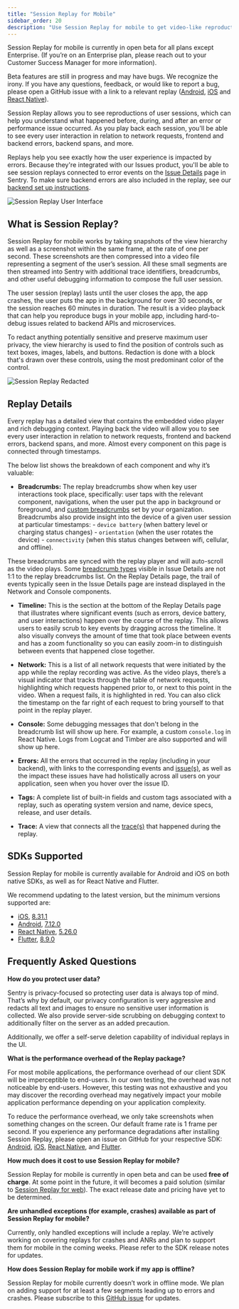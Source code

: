 ```yaml
---
title: "Session Replay for Mobile"
sidebar_order: 20
description: "Use Session Replay for mobile to get video-like reproductions of user sessions. You'll be able to repro issues faster and get a better understanding of user impact."
---
```


<Note>

Session Replay for mobile is currently in open beta for all plans except Enterprise. (If you’re on an Enterprise plan, please reach out to your Customer Success Manager for more information).

Beta features are still in progress and may have bugs. We recognize the irony.  If you have any questions, feedback, or would like to report a bug, please open a GitHub issue with a link to a relevant replay ([Android](https://github.com/getsentry/sentry-java/issues/new/choose), [iOS](https://github.com/getsentry/sentry-cocoa/issues/new/choose) and [React Native](https://github.com/getsentry/sentry-react-native/issues/new/choose)).

</Note>

Session Replay allows you to see reproductions of user sessions, which can help you understand what happened before, during, and after an error or performance issue occurred. As you play back each session, you'll be able to see every user interaction in relation to network requests, frontend and backend errors, backend spans, and more.

Replays help you see exactly how the user experience is impacted by errors. Because they're integrated with our Issues product, you'll be able to see session replays connected to error events on the [Issue Details](/product/issues/issue-details/) page in Sentry. To make sure backend errors are also included in the replay, see our [backend set up instructions](/product/explore/session-replay/getting-started/#replays-for-backend-errors).

![Session Replay User Interface](./img/session-replay.png)

## What is Session Replay?

Session Replay for mobile works by taking snapshots of the view hierarchy as well as a screenshot within the same frame, at the rate of one per second. These screenshots are then compressed into a video file representing a segment of the user’s session. All these small segments are then streamed into Sentry with additional trace identifiers, breadcrumbs, and other useful debugging information to compose the full user session.

The user session (replay) lasts until the user closes the app, the app crashes, the user puts the app in the background for over 30 seconds, or the session reaches 60 minutes in duration. The result is a video playback that can help you reproduce bugs in your mobile app, including hard-to-debug issues related to backend APIs and microservices.

To redact anything potentially sensitive and preserve maximum user privacy, the view hierarchy is used to find the position of controls such as text boxes, images, labels, and buttons. Redaction is done with a block that's drawn over these controls, using the most predominant color of the control.

![Session Replay Redacted](./img/session-replay-redacted.png)

## Replay Details

Every replay has a detailed view that contains the embedded video player and rich debugging context. Playing back the video will allow you to see every user interaction in relation to network requests, frontend and backend errors, backend spans, and more.  Almost every component on this page is connected through timestamps.

The below list shows the breakdown of each component and why it’s valuable:

- **Breadcrumbs:** The replay breadcrumbs show when key user interactions took place, specifically: user taps with the relevant component, navigations, when the user put the app in background or foreground, and [custom breadcrumbs](/product/sentry-basics/integrate-backend/configuration-options/#breadcrumbs) set by your organization. Breadcrumbs also provide insight into the device of a given user session at particular timestamps:
      - `device battery` (when battery level or charging status changes)
      - `orientation` (when the user rotates the device)
      - `connectivity` (when this status changes between wifi, cellular, and offline).

These breadcrumbs are synced with the replay player and will auto-scroll as the video plays. Some [breadcrumb types](/product/issues/issue-details/breadcrumbs/) visible in Issue Details are not 1:1 to the replay breadcrumbs list. On the Replay Details page, the trail of events typically seen in the Issue Details page are instead displayed in the Network and Console components.


- **Timeline:** This is the section at the bottom of the Replay Details page that illustrates where significant events (such as errors, device battery, and user interactions) happen over the course of the replay. This allows users to easily scrub to key events by dragging across the timeline. It also visually conveys the amount of time that took place between events and has a zoom functionality so you can easily zoom-in to distinguish between events that happened close together.

- **Network:** This is a list of all network requests that were initiated by the app while the replay recording was active. As the video plays, there’s a visual indicator that tracks through the table of network requests, highlighting which requests happened prior to, or next to this point in the video. When a request fails, it is highlighted in red. You can also click the timestamp on the far right of each request to bring yourself to that point in the replay player.

- **Console:** Some debugging messages that don't belong in the breadcrumb list will show up here. For example, a custom `console.log` in React Native. Logs from Logcat and Timber are also supported and will show up here.

- **Errors:** All the errors that occurred in the replay (including in your backend), with links to the corresponding events and [issue(s)](/product/issues/issue-details/error-issues/), as well as the impact these issues have had holistically across all users on your application, seen when you hover over the issue ID.

- **Tags:** A complete list of built-in fields and custom tags associated with a replay, such as operating system version and name, device specs, release, and user details.

- **Trace:** A view that connects all the [trace(s)](/product/sentry-basics/tracing/distributed-tracing/#traces-transactions-and-spans) that happened during the replay.

## SDKs Supported

Session Replay for mobile is currently available for Android and iOS on both native SDKs, as well as for React Native and Flutter.

We recommend updating to the latest version, but the minimum versions supported are:

- [iOS](/platforms/apple/guides/ios/session-replay/), [8.31.1](https://github.com/getsentry/sentry-cocoa/releases)
- [Android](/platforms/android/session-replay/), [7.12.0](https://github.com/getsentry/sentry-java/releases)
- [React Native](/platforms/react-native/session-replay/), [5.26.0](https://github.com/getsentry/sentry-react-native/releases)
- [Flutter](/platforms/flutter/session-replay/), [8.9.0](https://github.com/getsentry/sentry-dart/releases)

## Frequently Asked Questions

**How do you protect user data?**

Sentry is privacy-focused so protecting user data is always top of mind. That’s why by default, our privacy configuration is very aggressive and redacts all text and images to ensure no sensitive user information is collected. We also provide server-side scrubbing on debugging context to additionally filter on the server as an added precaution.

Additionally, we offer a self-serve deletion capability of individual replays in the UI.

**What is the performance overhead of the Replay package?**

For most mobile applications, the performance overhead of our client SDK will be imperceptible to end-users. In our own testing, the overhead was not noticeable by end-users. However, this testing was not exhaustive and you may discover the recording overhead may negatively impact your mobile application performance depending on your application complexity.

To reduce the performance overhead, we only take screenshots when something changes on the screen. Our default frame rate is 1 frame per second.
If you experience any performance degradations after installing Session Replay, please open an issue on GitHub for your respective SDK: [Android](https://github.com/getsentry/sentry-java/issues/new/choose), [iOS](https://github.com/getsentry/sentry-cocoa/issues/new/choose), [React Native](https://github.com/getsentry/sentry-react-native/issues/new/choose), and [Flutter](https://github.com/getsentry/sentry-dart/issues/new/choose).

**How much does it cost to use Session Replay for mobile?**

Session Replay for mobile is currently in open beta and can be used **free of charge**. At some point in the future, it will becomes a paid solution (similar to [Session Replay for web](https://sentry.io/pricing/)). The exact release date and pricing have yet to be determined.

**Are unhandled exceptions (for example, crashes) available as part of Session Replay for mobile?**

Currently, only handled exceptions will include a replay. We’re actively working on covering replays for crashes and ANRs and plan to support them for mobile in the coming weeks. Please refer to the SDK release notes for updates.

**How does Session Replay for mobile work if my app is offline?**

Session Replay for mobile currently doesn’t work in offline mode. We plan on adding support for at least a few segments leading up to errors and crashes. Please subscribe to this [GitHub issue](https://github.com/getsentry/sentry/issues/68287) for updates.
